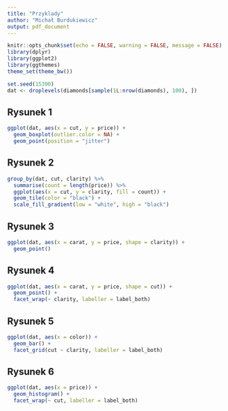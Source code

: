 ```yaml
---
title: "Przyklady"
author: "Michał Burdukiewicz"
output: pdf_document
---
```


```r
knitr::opts_chunk$set(echo = FALSE, warning = FALSE, message = FALSE)
library(dplyr)
library(ggplot2)
library(ggthemes)
theme_set(theme_bw())
```

```r
set.seed(15390)
dat <- droplevels(diamonds[sample(1L:nrow(diamonds), 100), ])
```

\newpage

## Rysunek 1

```r
ggplot(dat, aes(x = cut, y = price)) +
  geom_boxplot(outlier.color = NA) +
  geom_point(position = "jitter") 
```

\newpage

## Rysunek 2

```r
group_by(dat, cut, clarity) %>% 
  summarise(count = length(price)) %>% 
  ggplot(aes(x = cut, y = clarity, fill = count)) +
  geom_tile(color = "black") +
  scale_fill_gradient(low = "white", high = "black")
```

\newpage

## Rysunek 3

```r
ggplot(dat, aes(x = carat, y = price, shape = clarity)) +
  geom_point()
```

\newpage

## Rysunek 4

```r
ggplot(dat, aes(x = carat, y = price, shape = cut)) +
  geom_point() +
  facet_wrap(~ clarity, labeller = label_both) 
```

\newpage

## Rysunek 5

```r
ggplot(dat, aes(x = color)) +
  geom_bar() +
  facet_grid(cut ~ clarity, labeller = label_both) 
```
\newpage

## Rysunek 6

```r
ggplot(dat, aes(x = price)) +
  geom_histogram() +
  facet_wrap(~ cut, labeller = label_both)
```
